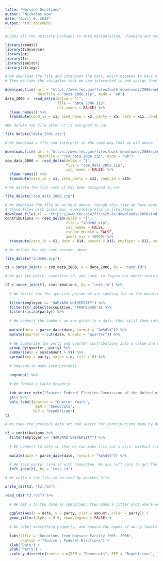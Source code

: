 ```yaml
---
title: "Harvard Donations"
author: "Nicholas Dow"
date: "April 6, 2019"
output: html_document
---
```


```r

#Loads all the nessiary packages to data manipulation, cleaning and organization for the rest of the pset.

library(readxl)
library(tidyverse)
library(gt)
library(fs)
library(janitor)
library(stringr)

# We download the file and interpret the data, which happens to have a delimiter and headers
# Then we take the variables that we are interested in and assign them a new name

download.file( url = "https://www.fec.gov/files/bulk-downloads/2006/weball06.zip", 
               destfile = "data_2006.zip", mode = "wb")
data_2006 <- read_delim(delim = "|", 
                        file = "data_2006.zip", 
                        col_names = FALSE) %>% 
  clean_names() %>% 
  transmute(cand_id = x1, cand_name = x2, party = x5, cash = x11, cand_state = x19)

#We delete the file after it is assigned to var

file_delete("data_2006.zip")

# We download a file and interpret in the same way that we did above

download.file( url = "https://www.fec.gov/files/bulk-downloads/2006/cm06.zip",
               destfile = "com_data_2006.zip", mode = "wb")
com_data_2006 <- read_delim(delim = "|", 
                            file = "com_data_2006.zip", 
                            col_names = FALSE) %>% 
  clean_names() %>% 
  transmute(cmte_id = x1, cmte_party = x11, cand_id = x15)

# We delete the file once it has been assigned to var

file_delete("com_data_2006.zip")

# We download the file as we have above, though this time we have many NA's so we increase the range with which we detect
# those files with guess max, everything else is like above
download.file(url = "https://www.fec.gov/files/bulk-downloads/2006/indiv06.zip", destfile = "indv06.zip", write = "wb")
contributions <- read_delim(delim = "|", 
                            file = "indv06.zip", 
                            col_names = FALSE,
                            escape_double = FALSE,
                            guess_max = 10000) %>% 
  transmute(cmte_id = X1, date = X14, amount = X15, employer = X12, occupation = X13)

# We delete for the same reasons above

file_delete("indv06.zip")
```

```r


t1 = inner_join(x = com_data_2006, y = data_2006, by = "cand_id")

# We get the party, committee id, and cand, to figure out where individual contributions go

t2 = inner_join(t1, contributions, by = "cmte_id") %>% 
  
  # We filter for the specific person we are looking for in the donation data, exclude na party values
  
  filter(employer == "HARVARD UNIVERSITY") %>% 
  filter(str_detect(occupation, "PROFESSOR")) %>% 
  filter(!is.na(party)) %>% 
  
  # We convert the numbers we are given to a date, then split them into quarters
  
  mutate(date = parse_date(date, format = "%m%d%Y")) %>% 
  mutate(quarter = cut(date, breaks = "quarter")) %>%
  
  # We summarize the party and quarter contributions into a value and rearrange those values. Na = 0
  group_by(quarter, party) %>% 
  summarise(n = sum(amount > 0)) %>% 
  spread(key = party, value = n, fill = 0) %>% 
  
  # Ungroup to make interpretable
  
  ungroup() %>% 
  
  # We format a table properly
  
  tab_source_note("Source: Federal Election Commission of the United of America") %>% 
  gt() %>% 
  cols_label(quarter = "Quarter Years",
              DEM = "Democrats",
             REP = "Republican")
t2

# We take the previous data set and search for contributions made by harvard professors

t3 = contributions %>% 
  filter(employer == "HARVARD UNIVERSITY") %>% 
  
  # We convert to date so that we can make this out x axis, without clutter
  
  mutate(date = parse_date(date, format = "%m%d%Y")) %>% 
  
  # We join party, cand id with committee. We use left join to get the # that was specified by the pset
  left_join(t1, by = "cmte_id")

# We write a rds file to be used by another file

write_rds(t3, "t3.rds")

read_rds("t3.rds") %>% 
  
  # We set x to the date as specified, then make a jitter plot where we can commuicate contribution by size and party by row.
  
  ggplot(aes(x = date, y = party, size = amount, color = party)) +
  geom_jitter(alpha = 0.5, show.legend = FALSE) +
  
  # We label everything properly, and expand the names of our y labels through scale y discrete
  
  labs(title = "Donations from Harvard Faculty 2005 -2006",
       caption = "Source : Federal Elections") +
  xlab("Date") +
  ylab("Party") +
  scale_y_discrete(labels = c(DEM = "Democrats", REP = "Republicans", IND = "Independent"))

```
